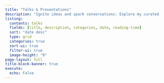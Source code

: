```yaml
---
title: "Talks & Presentations"
description: "Ignite ideas and spark conversations: Explore my curated collection of talks and presentations."
listing:
  contents: talks
  fields: [title, description, categories, date, reading-time]
  sort: "date desc"
  type: grid
  categories: true
  sort-ui: true
  filter-ui: true
  image-height: "0"
page-layout: full
title-block-banner: true
execute:
  echo: False
---
```

